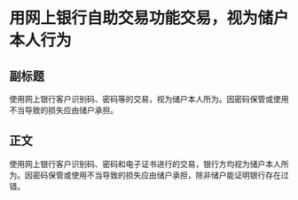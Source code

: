 # 用网上银行自助交易功能交易，视为储户本人行为
## 副标题
使用网上银行客户识别码、密码等的交易，视为储户本人所为。因密码保管或使用不当导致的损失应由储户承担。
## 正文
使用网上银行客户识别码、密码和电子证书进行的交易，银行方均视为储户本人所为。因密码保管或使用不当导致的损失应由储户承担，除非储户能证明银行存在过错。
